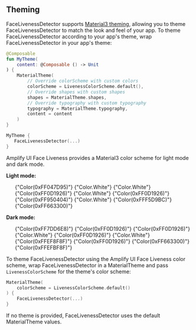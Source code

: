 
## Theming

FaceLivenessDetector supports [Material3 theming](https://developer.android.com/jetpack/compose/designsystems/material3#material-theming), allowing you to theme FaceLivenessDetector to match the look and feel of your app. To theme FaceLivenessDetector according to your app's theme, wrap FaceLivenessDetector in your app's theme:

```kotlin
@Composable
fun MyTheme(
    content: @Composable () -> Unit
) {
    MaterialTheme(
        // Override colorScheme with custom colors
        colorScheme = LivenessColorScheme.default(),
        // Override shapes with custom shapes
        shapes = MaterialTheme.shapes,
        // Override typography with custom typography
        typography = MaterialTheme.typography,
        content = content
    )
}

MyTheme {
   FaceLivenessDetector(...)
}
```

Amplify UI Face Liveness provides a Material3 color scheme for light mode and dark mode.

**Light mode:**

<ul className="docs-tokenGroup docs-tokenGroup--list">
    <TokenItem namespace={"colors"} key={"android"}>
        <ColorSwatch color={"var(--amplify-colors-teal-80)"} />
        <TokenPath path={["android", "primary"]} />
        <TokenMeta>{"Color(0xFF047D95)"}</TokenMeta>
    </TokenItem>
    <TokenItem namespace={"colors"} key={"android"}>
        <ColorSwatch color={"var(--amplify-colors-white)"} />
        <TokenPath path={["android", "onPrimary"]} />
        <TokenMeta>{"Color.White"}</TokenMeta>
    </TokenItem>
    <TokenItem namespace={"colors"} key={"android"}>
        <ColorSwatch color={"var(--amplify-colors-white)"} />
        <TokenPath path={["android", "background"]} />
        <TokenMeta>{"Color.White"}</TokenMeta>
    </TokenItem>
    <TokenItem namespace={"colors"} key={"android"}>
        <ColorSwatch color={"var(--amplify-colors-neutral-100)"} />
        <TokenPath path={["android", "onBackground"]} />
        <TokenMeta>{"Color(0xFF0D1926)"}</TokenMeta>
    </TokenItem>
    <TokenItem namespace={"colors"} key={"android"}>
        <ColorSwatch color={"var(--amplify-colors-white)"} />
        <TokenPath path={["android", "surface"]} />
        <TokenMeta>{"Color.White"}</TokenMeta>
    </TokenItem>
    <TokenItem namespace={"colors"} key={"android"}>
        <ColorSwatch color={"var(--amplify-colors-neutral-100)"} />
        <TokenPath path={["android", "onSurface"]} />
        <TokenMeta>{"Color(0xFF0D1926)"}</TokenMeta>
    </TokenItem>
    <TokenItem namespace={"colors"} key={"android"}>
        <ColorSwatch color={"var(--amplify-colors-red-80)"} />
        <TokenPath path={["android", "error"]} />
        <TokenMeta>{"Color(0xFF950404)"}</TokenMeta>
    </TokenItem>
    <TokenItem namespace={"colors"} key={"android"}>
        <ColorSwatch color={"var(--amplify-colors-white)"} />
        <TokenPath path={["android", "onError"]} />
        <TokenMeta>{"Color.White"}</TokenMeta>
    </TokenItem>
    <TokenItem namespace={"colors"} key={"android"}>
        <ColorSwatch color={"var(--amplify-colors-orange-20)"} />
        <TokenPath path={["android", "errorContainer"]} />
        <TokenMeta>{"Color(0xFFF5D9BC)"}</TokenMeta>
    </TokenItem>
    <TokenItem namespace={"colors"} key={"android"}>
        <ColorSwatch color={"var(--amplify-colors-orange-80)"} />
        <TokenPath path={["android", "onErrorContainer"]} />
        <TokenMeta>{"Color(0xFF663300)"}</TokenMeta>
    </TokenItem>
</ul>

**Dark mode:**

<ul className="docs-tokenGroup docs-tokenGroup--list">
    <TokenItem namespace={"colors"} key={"android"}>
        <ColorSwatch color={"var(--amplify-colors-teal-40)"} />
        <TokenPath path={["android", "primary"]} />
        <TokenMeta>{"Color(0xFF7DD6E8)"}</TokenMeta>
    </TokenItem>
    <TokenItem namespace={"colors"} key={"android"}>
        <ColorSwatch color={"var(--amplify-colors-neutral-100)"} />
        <TokenPath path={["android", "onPrimary"]} />
        <TokenMeta>{"Color(0xFF0D1926)"}</TokenMeta>
    </TokenItem>
    <TokenItem namespace={"colors"} key={"android"}>
        <ColorSwatch color={"var(--amplify-colors-neutral-100)"} />
        <TokenPath path={["android", "background"]} />
        <TokenMeta>{"Color(0xFF0D1926)"}</TokenMeta>
    </TokenItem>
    <TokenItem namespace={"colors"} key={"android"}>
        <ColorSwatch color={"var(--amplify-colors-white)"} />
        <TokenPath path={["android", "onBackground"]} />
        <TokenMeta>{"Color.White"}</TokenMeta>
    </TokenItem>
    <TokenItem namespace={"colors"} key={"android"}>
        <ColorSwatch color={"var(--amplify-colors-neutral-100)"} />
        <TokenPath path={["android", "surface"]} />
        <TokenMeta>{"Color(0xFF0D1926)"}</TokenMeta>
    </TokenItem>
    <TokenItem namespace={"colors"} key={"android"}>
        <ColorSwatch color={"var(--amplify-colors-white)"} />
        <TokenPath path={["android", "onSurface"]} />
        <TokenMeta>{"Color.White"}</TokenMeta>
    </TokenItem>
    <TokenItem namespace={"colors"} key={"android"}>
        <ColorSwatch color={"var(--amplify-colors-red-40)"} />
        <TokenPath path={["android", "error"]} />
        <TokenMeta>{"Color(0xFFEF8F8F)"}</TokenMeta>
    </TokenItem>
    <TokenItem namespace={"colors"} key={"android"}>
        <ColorSwatch color={"var(--amplify-colors-neutral-100)"} />
        <TokenPath path={["android", "onError"]} />
        <TokenMeta>{"Color(0xFF0D1926)"}</TokenMeta>
    </TokenItem>
    <TokenItem namespace={"colors"} key={"android"}>
        <ColorSwatch color={"var(--amplify-colors-orange-80)"} />
        <TokenPath path={["android", "errorContainer"]} />
        <TokenMeta>{"Color(0xFF663300)"}</TokenMeta>
    </TokenItem>
    <TokenItem namespace={"colors"} key={"android"}>
        <ColorSwatch color={"var(--amplify-colors-orange-20)"} />
        <TokenPath path={["android", "onErrorContainer"]} />
        <TokenMeta>{"Color(0xFFEFBF8F)"}</TokenMeta>
    </TokenItem>
</ul>

To theme FaceLivenessDetector using the Amplify UI Face Liveness color scheme, wrap FaceLivenessDetector in a MaterialTheme and pass `LivenessColorScheme` for the theme's color scheme:

```kotlin
MaterialTheme(
    colorScheme = LivenessColorScheme.default()
) {
    FaceLivenessDetector(...)
}
```

If no theme is provided, FaceLivenessDetector uses the default MaterialTheme values.
